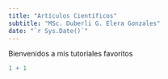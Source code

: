 ---
title: "Artículos Científicos"
subtitle: "MSc. Duberli G. Elera Gonzales"
date: "`r Sys.Date()`"
---

Bienvenidos a mis tutoriales favoritos


```{r}
1 + 1
```
